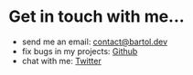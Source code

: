 
<SEO title='Contact' />

# Get in touch with me...

* send me an email: [contact@bartol.dev](mailto:contact@bartol.dev)
* fix bugs in my projects: [Github](https://github.com/bartold3ak)
* chat with me: [Twitter](https://github.com/bartold3ak)

<Newsletter />
